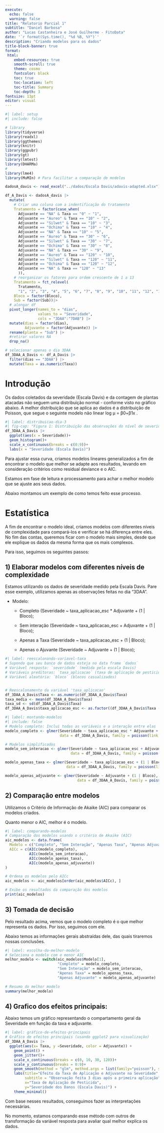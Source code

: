 ```yaml
---
execute: 
  echo: false
  warning: false
title: "Relatorio Parcial 1"
subtitle: "Daniel Barbosa"
author: "Lucas Castanheira e José Guilherme - FitoData"
date: '`r format(Sys.time(), "%d %B, %Y")`'
description: "Criando modelos para os dados"
title-block-banner: true
format:
 html: 
    embed-resources: true
    smooth-scroll: true
    theme: cosmo
    fontcolor: black
    toc: true
    toc-location: left
    toc-title: Summary
    toc-depth: 3
fontsize: 13pt
editor: visual
---
```


```r
#| label: setup
#| include: false

# library
library(tidyverse)
library(readxl)
library(ggthemes)
library(knitr)
library(ggpubr)
library(gt)
library(lmtest)
library(DHARMa)
#
library(lme4)
library(MuMIn) # Para facilitar a comparação de modelos

dadosA_davis <- read_excel("../dados/Escala Davis/adavis-adapted.xlsx")

df_A_Davis <- dadosA_davis |> 
  mutate(
    # Criar uma coluna com a indentificação do tratamento
    Tratamento = factor(case_when(
      Adjuvante == "NA" & Taxa == "0" ~ "1",
      Adjuvante == "Aureo" & Taxa == "10" ~ "2",
      Adjuvante == "Silwet" & Taxa == "10" ~ "3",
      Adjuvante == "Ochima" & Taxa == "10" ~ "4",
      Adjuvante == "NA" & Taxa == "10" ~ "5",
      Adjuvante == "Aureo" & Taxa == "30" ~ "6",
      Adjuvante == "Silwet" & Taxa == "30" ~ "7",
      Adjuvante == "Ochima" & Taxa == "30" ~ "8",
      Adjuvante == "NA" & Taxa == "30" ~ "9",
      Adjuvante == "Aureo" & Taxa == "120" ~ "10",
      Adjuvante == "Silwet" & Taxa == "120" ~ "11",
      Adjuvante == "Ochima" & Taxa == "120" ~ "12",
      Adjuvante == "NA" & Taxa == "120" ~ "13"
      )),
    # reorganizar os fatores para ordem crescente de 1 a 13
    Tratamento = fct_relevel(
      Tratamento,
      "1", "2", "3", "4", "5", "6", "7", "8", "9", "10", "11", "12", "13"),
    Bloco = factor(Bloco),
    Sub = factor(Sub))|> 
  # alongar df
  pivot_longer(names_to = "dias",
               values_to = "Severidade",
               cols = "3DAA":"7DAB") |> 
  mutate(dias = factor(dias),
         Adjuvante = factor(Adjuvante)) |> 
  rename(planta = "Sub") |> 
  #retirar valores NA
  drop_na()

# selecionar apenas o dia 3DAA
df_3DAA_A_Davis <- df_A_Davis |> 
  filter(dias == "3DAA") |> 
  mutate(Taxa = as.numeric(Taxa))
```

# Introdução

Os dados coletados da severidade (Escala Davis) e da contagem de plantas atacadas não seguem uma distribuição normal - conforme visto no gráfico abaixo. A melhor distribuição que se aplica ao dados é a distribuição de Poisson, que segue o seguinte modelo não linear log μ = β0+β1x .

```r
#| label: distribuicao-dia-3
#| fig-cap: "Figura 1: Distribuição das observações do nível de severidade pela Escala Davis."
df_3DAA_A_Davis |> 
  ggplot(aes(x = Severidade))+
  geom_histogram()+
  scale_x_continuous(breaks = c(0:9))+
  labs(x = "Severidade (Escala Davis)")
```

Para ajustar essa curva, criamos modelos lineares generalizados a fim de encontrar o modelo que melhor se adapte aos resultados, levando em consideração critérios como residual deviance e o AIC.

Estamos em fase de leitura e processamento para achar o melhor modelo que se ajuste aos seus dados.

Abaixo montamos um exemplo de como temos feito esse processo.

# Estatística

A fim de encontrar o modelo ideal, criamos modelos com diferentes níveis de complexidade para compará-los e verificar se há diferença entre eles. No fim das contas, queremos ficar com o modelo mais simples, desde que ele explique os dados da mesma forma que os mais complexos.

Para isso, seguimos os seguintes passos:

## 1) Elaborar modelos com diferentes níveis de complexidade

Estamos utilizando os dados de severidade medido pela Escala Davis. Pare esse exemplo, utilizamos apenas as observações feitas no dia "3DAA".

-   Modelo:

    -   Completo (Severidade \~ taxa_aplicacao_esc \* Adjuvante + (1 \| Bloco);

    -   Sem interação (Severidade \~ taxa_aplicacao_esc + Adjuvante + (1 \| Bloco);

    -   Apenas a Taxa (Severidade \~ taxa_aplicacao_esc + (1 \| Bloco);

    -   Apenas o Ajuvante (Severidade \~ Adjuvante + (1 \| Bloco);

```r
#| label: reescalonando-variavel-taxa
# Supondo que seu banco de dados esteja no data frame `dados`
# Variável resposta: `severidade` (medida pela escala Davis)
# Variáveis preditoras: `taxa_aplicacao` (taxa de aplicação de pesticida) e `adjuvante` (tipo de adjuvante)
# Variável aleatória: `bloco` (blocos casualizados)


# Reescalonamento da variável 'taxa_aplicacao'
df_3DAA_A_Davis$Taxa <- as.numeric(df_3DAA_A_Davis$Taxa)
taxa_media <- mean(df_3DAA_A_Davis$Taxa)
taxa_sd <- sd(df_3DAA_A_Davis$Taxa)
df_3DAA_A_Davis$taxa_aplicacao_esc <- as.factor((df_3DAA_A_Davis$Taxa - taxa_media) / taxa_sd )
```

```r
#| label: montando-modelos
#| include: false
# Modelo completo: Inclui todas as variáveis e a interação entre elas
modelo_completo <- glmer(Severidade ~ taxa_aplicacao_esc * Adjuvante + (1 | Bloco), 
                         data = df_3DAA_A_Davis, family = poisson(link = "log"))

# Modelos simplificados
modelo_sem_interacao <- glmer(Severidade ~ taxa_aplicacao_esc + Adjuvante + (1 | Bloco), 
                              data = df_3DAA_A_Davis, family = poisson(link = "log"))

modelo_apenas_taxa <- glmer(Severidade ~ taxa_aplicacao_esc + (1 | Bloco), 
                            data = df_3DAA_A_Davis, family = poisson(link = "log"))

modelo_apenas_adjuvante <- glmer(Severidade ~ Adjuvante + (1 | Bloco), 
                                 data = df_3DAA_A_Davis, family = poisson(link = "log"))

```

## 2) Comparação entre modelos

Utilizamos o Critério de Informação de Akaike (AIC) para comparar os modelos criados.

Quanto menor o AIC, melhor é o modelo.

```r
#| label: comparando-modelos
# Comparação dos modelos usando o critério de Akaike (AIC)
aic_modelos <- data.frame(
  Modelo = c("Completo", "Sem Interação", "Apenas Taxa", "Apenas Adjuvante"),
  AICc = c(AICc(modelo_completo), 
           AICc(modelo_sem_interacao), 
           AICc(modelo_apenas_taxa), 
           AICc(modelo_apenas_adjuvante))
)

# Ordena os modelos pelo AICc
aic_modelos <- aic_modelos[order(aic_modelos$AICc), ]

# Exibe os resultados da comparação dos modelos
print(aic_modelos)
```

## 3) Tomada de decisão

Pelo resultado acima, vemos que o modelo completo é o que melhor representa os dados. Por isso, seguimos com ele.

Abaixo temos as informações gerais abstraídas dele, das quais tiraremos nossas conclusões.

```r
#| label: escolha-do-melhor-modelo
# Seleciona o modelo com o menor AIC
melhor_modelo <- switch(aic_modelos$Modelo[1],
                        "Completo" = modelo_completo,
                        "Sem Interação" = modelo_sem_interacao,
                        "Apenas Taxa" = modelo_apenas_taxa,
                        "Apenas Adjuvante" = modelo_apenas_adjuvante)

# Resumo do melhor modelo
summary(melhor_modelo)
```

## 4) Grafico dos efeitos principais:

Abaixo temos um gráfico representando o compartamento geral da Severidade em função da taxa e adjuvante.

```r
#| label: gráfico-de-efeitos-principais
# Gráfico de efeitos principais (usando ggplot2 para visualização)
df_3DAA_A_Davis |> 
  ggplot(aes(x= Taxa, y =Severidade, color = Adjuvante)) +
    geom_point() +
    geom_jitter()+
    scale_x_continuous(breaks = c(0, 10, 30, 120))+
    scale_y_continuous(breaks = 0:9)+
    geom_smooth(method = "glm", method.args = list(family="poisson"), se=FALSE) +
    labs(title="Efeito da Taxa de Aplicação e Adjuvante na Severidade",
         subtitle = "Observação feita 3 dias após a primeira aplicação",
         x="Taxa de Aplicação de Pesticida",
         y="Severidade dos Danos (Escala Davis)") +
    theme_minimal()
```

Com base nesses resultados, conseguimos fazer as interpretações necessárias.

No momento, estamos comparando esse método com outros de transformação da variável resposta para avaliar qual melhor explica os dados.
